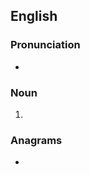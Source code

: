 ==English==

===Pronunciation===
* {{IPA|en|/ˈæk.tɪŋz/}}

===Noun===
{{head|en|noun form}}

# {{plural of|en|acting}}

===Anagrams===
* {{anagrams|en|a=acginst|casting}}